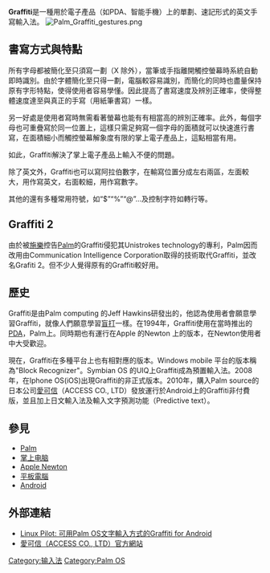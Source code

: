 {{noteTA|G1=IT}}
'''Graffiti'''是一種用於電子產品（如PDA、智能手機）上的單劃、速記形式的英文手寫輸入法。
[[Image:Palm_Graffiti_gestures.png|thumb]]
== 書寫方式與特點 ==
所有字母都被簡化至只須寫一劃（X 除外），當筆或手指離開觸控螢幕時系統自動即時識別。由於字體簡化至只得一劃，電腦較容易識別，而簡化的同時也盡量保持原有字形特點，使得使用者容易學懂。因此提高了書寫速度及辨別正確率，使得整體速度達至與真正的手寫（用紙筆書寫）一樣。

另一好處是使用者寫時無需看著螢幕也能有有相當高的辨別正確率。此外，每個字母也可重疊寫於同一位置上，這樣只需足夠寫一個字母的面積就可以快速進行書寫，在面積細小而觸控螢幕解象度有限的掌上電子產品上，這點相當有用。

如此，Graffiti解決了掌上電子產品上輸入不便的問題。

除了英文外，Graffiti也可以寫阿拉伯數字，在輸寫位置分成左右兩區，左面較大，用作寫英文，右面較細，用作寫數字。

其他的還有多種常用符號，如“$”“%”“@”…及控制字符如轉行等。<br />

== Graffiti 2 ==
由於被[[施樂|施樂]]控告[[Palm|Palm]]的Graffiti侵犯其Unistrokes technology的專利，Palm因而改用由Communication Intelligence Corporation取得的技術取代Graffiti，並改名Grafiti 2。但不少人覺得原有的Graffiti較好用。

== 歷史 ==

Graffiti是由Palm computing 的Jeff Hawkins研發出的，他認為使用者會願意學習Graffiti，就像人們願意學習[[盲打|盲打]]一樣。在1994年，Graffiti使用在當時推出的[[PDA|PDA]]，Palm上。同時期也有運行在Apple 的Newton 上的版本，在Newton使用者中大受歡迎。

現在，Graffiti在多種平台上也有相對應的版本。Windows mobile 平台的版本稱為"Block Recognizer"。Symbian OS 的UIQ上Graffiti成為預置輸入法。2008年，在Iphone OS(iOS)出現Graffiti的非正式版本。2010年，購入Palm source的日本公司[[愛可信|愛可信]]（ACCESS CO., LTD）發放運行於Android上的Graffiti非付費版，並且加上日文輸入法及輸入文字預測功能（Predictive text）。

==參見==
*[[Palm|Palm]]
*[[掌上电脑|掌上电脑]]
*[[Apple_Newton|Apple Newton]]
*[[平板電腦|平板電腦]]
*[[Android|Android]]

==外部連結==
*[https://web.archive.org/web/20100925104854/http://linuxpilot.com/software/kiji/2010091102 Linux Pilot: 可用Palm OS文字輸入方式的Graffiti for Android]
*[http://webarchive.loc.gov/all/20100713023929/http%3A//jp.access%2Dcompany.com/ 愛可信（ACCESS CO., LTD）官方網站]

{{IME-stub}}

[[Category:输入法|Category:输入法]]
[[Category:Palm_OS|Category:Palm OS]]